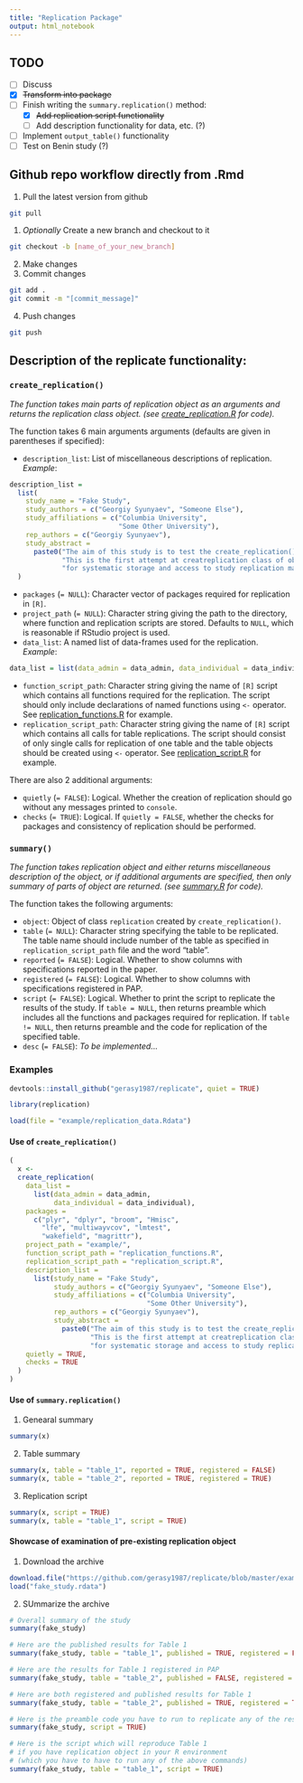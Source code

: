 ```yaml
---
title: "Replication Package"
output: html_notebook
---
```


## TODO

- [ ] Discuss
- [x] ~~Transform into package~~
- [ ] Finish writing the ```summary.replication()``` method:
    - [x] ~~Add replication script functionality~~
    - [ ] Add description functionality for data, etc. (?)
- [ ] Implement ```output_table()``` functionality
- [ ] Test on Benin study (?)

## Github repo workflow directly from .Rmd

1. Pull the latest version from github
```bash
git pull
```
1. *Optionally* Create a new branch and checkout to it
```bash
git checkout -b [name_of_your_new_branch]
```
2. Make changes
3. Commit changes
```bash
git add .
git commit -m "[commit_message]"
```
4. Push changes
```bash
git push
```

## Description of the replicate functionality:

### ```create_replication()```

_The function takes main parts of replication object as an arguments and returns the replication class object. (see [create\_replication.R](https://github.com/gerasy1987/replicate/blob/master/create_replication.R) for code)._

The function takes 6 main arguments arguments (defaults are given in parentheses if specified):
  
  - ```description_list```: List of miscellaneous descriptions of replication. *Example*:
```r
description_list =
  list(
    study_name = "Fake Study",
    study_authors = c("Georgiy Syunyaev", "Someone Else"),
    study_affiliations = c("Columbia University",
                           "Some Other University"),
    rep_authors = c("Georgiy Syunyaev"),
    study_abstract =
      paste0("The aim of this study is to test the create_replication() functionality. ",
             "This is the first attempt at creatreplication class of objects in [R] ",
             "for systematic storage and access to study replication materials.")
  )
```
    
  - ```packages``` (```= NULL```): Character vector of packages required for replication in `[R]`.
  - ```project_path``` (```= NULL```): Character string giving the path to the directory, where function and replication scripts are stored. Defaults to ```NULL```, which is reasonable if RStudio project is used.
  - ```data_list```: A named list of data-frames used for the replication. *Example*:
    
```r
data_list = list(data_admin = data_admin, data_individual = data_individual)
```
    
  - ```function_script_path```: Character string giving the name of `[R]` script which contains all functions required for the replication. The script should only include declarations of named functions using ```<-``` operator. See [replication\_functions.R](https://github.com/gerasy1987/replicate/blob/master/example/replication_functions.R) for example.
  - ```replication_script_path```: Character string giving the name of `[R]` script which contains all calls for table replications. The script should consist of only single calls for replication of one table and the table objects should be created using ```<-``` operator. See [replication\_script.R](https://github.com/gerasy1987/replicate/blob/master/example/replication_script.R) for example.
    
There are also 2 additional arguments:
  
  - ```quietly``` (```= FALSE```): Logical. Whether the creation of replication should go without any messages printed to `console`.
  - ```checks``` (```= TRUE```): Logical. If ```quietly = FALSE```, whether the checks for packages and consistency of replication should be performed.

### ```summary()```

_The function takes replication object and either returns miscellaneous description of the object, or if additional arguments are specified, then only summary of parts of object are returned. (see [summary.R](https://github.com/gerasy1987/replicate/blob/master/summary.R) for code)._

The function takes the following arguments:
  
  - ```object```: Object of class ```replication``` created by ```create_replication()```.
  - ```table``` (```= NULL```): Character string specifying the table to be replicated. The table name should include number of the table as specified in ```replication_script_path``` file and the word "table".
  - ```reported``` (```= FALSE```): Logical. Whether to show columns with specifications reported in the paper.
  - ```registered``` (```= FALSE```): Logical. Whether to show columns with specifications registered in PAP.
  - ```script``` (```= FALSE```): Logical. Whether to print the script to replicate the results of the study. If ```table = NULL```, then returns preamble which includes all the functions and packages required for replication. If ```table != NULL```, then returns preamble and the code for replication of the specified table.
  - ```desc``` (```= FALSE```): *To be implemented...*

### Examples

```r
devtools::install_github("gerasy1987/replicate", quiet = TRUE)

library(replication)

load(file = "example/replication_data.Rdata")
```

#### Use of ```create_replication()```
```r


(
  x <-
  create_replication(
    data_list =
      list(data_admin = data_admin,
           data_individual = data_individual),
    packages =
      c("plyr", "dplyr", "broom", "Hmisc",
        "lfe", "multiwayvcov", "lmtest",
        "wakefield", "magrittr"),
    project_path = "example/",
    function_script_path = "replication_functions.R",
    replication_script_path = "replication_script.R",
    description_list =
      list(study_name = "Fake Study",
           study_authors = c("Georgiy Syunyaev", "Someone Else"),
           study_affiliations = c("Columbia University",
                                  "Some Other University"),
           rep_authors = c("Georgiy Syunyaev"),
           study_abstract = 
             paste0("The aim of this study is to test the create_replication() functionality. ",
                    "This is the first attempt at creatreplication class of objects in [R] ",
                    "for systematic storage and access to study replication materials.")),
    quietly = TRUE,
    checks = TRUE
  )
)
```

#### Use of ```summary.replication()```

1. Genearal summary
```r
summary(x)
```

2. Table summary
```r
summary(x, table = "table_1", reported = TRUE, registered = FALSE)
summary(x, table = "table_2", reported = TRUE, registered = TRUE)
```

3. Replication script
```r
summary(x, script = TRUE)
summary(x, table = "table_1", script = TRUE)
```

#### Showcase of examination of pre-existing replication object

1. Download the archive
```r
download.file("https://github.com/gerasy1987/replicate/blob/master/example/fake_study.rdata?raw=True","fake_study.rdata")
load("fake_study.rdata")
```

2. SUmmarize the archive
```r
# Overall summary of the study
summary(fake_study)

# Here are the published results for Table 1
summary(fake_study, table = "table_1", published = TRUE, registered = FALSE)

# Here are the results for Table 1 registered in PAP
summary(fake_study, table = "table_2", published = FALSE, registered = TRUE)

# Here are both registered and published results for Table 1
summary(fake_study, table = "table_2", published = TRUE, registered = TRUE)

# Here is the preamble code you have to run to replicate any of the results in the study
summary(fake_study, script = TRUE)

# Here is the script which will reproduce Table 1
# if you have replication object in your R environment
# (which you have to have to run any of the above commands)
summary(fake_study, table = "table_1", script = TRUE)
```

